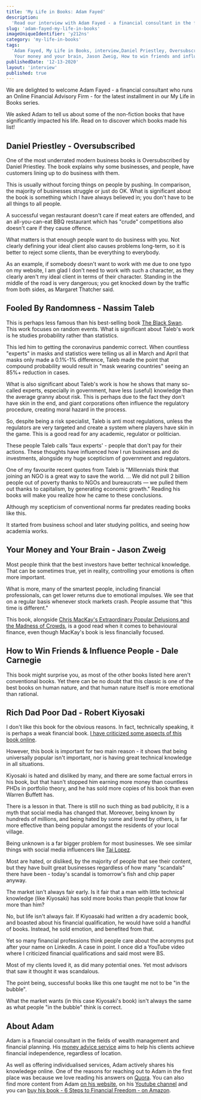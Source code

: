 ```yaml
---
title: 'My Life in Books: Adam Fayed'
description:
  'Read our interview with Adam Fayed - a financial consultant in the fields of wealth management and financial planning - in which he shares five books that impacted his life.'
slug: 'adam-fayed-my-life-in-books'
imageUniqueIdentifier: 'y212ns'
category: 'my-life-in-books'
tags:
  'Adam Fayed, My Life in Books, interview,Daniel Priestley, Oversubscribed,Fooled by randomness, Nassim Taleb,
   Your money and your brain, Jason Zweig, How to win friends and influence people, Dale Carnegie, Rich Dad Poor Dad,Robert Kiyosaki '
publishedDate: '12-13-2020'
layout: 'interview'
published: true
---
```


<p style={{ fontSize: '20px' }}>
  We are delighted to welcome Adam Fayed - a financial consultant who runs an Online Financial Advisory Firm - for the latest installment in our My Life in Books
  series.
</p>

<p style={{ fontSize: '20px' }}>
 We asked Adam to tell us about some of the non-fiction books that have significantly impacted his life. Read on to discover which books made his list!
</p>

<Box textAlign="center">
  <h2>Daniel Priestley - Oversubscribed</h2>
</Box>

<Image266x400
  src="daniel-priestley-oversubscribed_tzbkb6"
  altText="Daniel Priestley - Oversubscribed"
  imageCategory="book-summaries"
/>

One of the most underrated modern business books is Oversubscribed by Daniel Priestley.  The book explains why some businesses, and people, have customers lining up to do business with them.

This is usually without forcing things on people by pushing. In comparison, the majority of businesses struggle or just do OK.  What is significant about the book is something which I have always believed in; you don't have to be all things to all people. 

A successful vegan restaurant doesn't care if meat eaters are offended, and an all-you-can-eat BBQ restaurant which has "crude" competitions also doesn't care if they cause offence.

What matters is that enough people want to do business with you. Not clearly defining your ideal client also causes problems long-term, so it is better to reject some clients, than be everything to everybody. 

As an example, if somebody doesn't want to work with me due to one typo on my website, I am glad I don't need to work with such a character, as they clearly aren't my ideal client in terms of their character. Standing in the middle of the road is very dangerous; you get knocked down by the traffic from both sides, as Margaret Thatcher said.  

<AmazonCta link="https://www.amazon.com/Oversubscribed-How-People-Lining-Business/dp/0857088254/ref=as_li_ss_tl?dchild=1&keywords=Daniel+Priestley+-+Oversubscribed&qid=1607861938&sr=8-1&linkCode=ll1&tag=paperbacktrav-20&linkId=08f68a20aba1ce4562329ef498159a01&language=en_US" />

<Box textAlign="center">
  <h2>Fooled By Randomness - Nassim Taleb</h2>
</Box>

<Image266x400
  src="nassim-taleb-fooled-by-randomness_quhnqw"
  altText="Fooled By Randomness - Nassim Taleb"
  imageCategory="book-summaries"
/>

This is perhaps less famous than his best-selling book [The Black Swan](https://www.amazon.com/Black-Swan-Improbable-Robustness-Fragility/dp/081297381X/ref=as_li_ss_tl?dchild=1&keywords=The.+Black+Swan&qid=1607862065&sr=8-1&linkCode=ll1&tag=paperbacktrav-20&linkId=ef21083aa4630da6a4adac45f9b2b805&language=en_US). This work focuses on random events. What is significant about Taleb's work is he studies probability rather than statistics. 

This led him to getting the coronavirus pandemic correct. When countless "experts" in masks and statistics were telling us all in March and April that masks only made a 0.1%-1% difference, Taleb made the point that compound probability would result in "mask wearing countries" seeing an 85%+ reduction in cases. 

What is also significant about Taleb's work is how he shows that many so-called experts, especially in government, have less (useful) knowledge than the average granny about risk. This is perhaps due to the fact they don't have skin in the end, and giant corporations often influence the regulatory procedure, creating moral hazard in the process.

So, despite being a risk specialist, Taleb is anti most regulations, unless the regulators are very targeted and create a system where players have skin in the game. This is a good read for any academic, regulator or politician.

These people Taleb calls 'faux experts' - people that don't pay for their actions. These thoughts have influenced how I run businesses and do investments, alongside my huge scepticism of government and regulators.   

One of my favourite recent quotes from Taleb is "Millennials think that joining an NGO is a great way to save the world. ... We did not pull 2 billion people out of poverty thanks to NGOs and bureaucrats — we pulled them out thanks to capitalism, by generating economic growth." Reading his books will make you realize how he came to these conclusions.

Although my scepticism of conventional norms far predates reading books like this.

It started from business school and later studying politics, and seeing how academia works.

<AmazonCta link="https://www.amazon.com/Fooled-Randomness-Hidden-Markets-Incerto/dp/1400067936/ref=as_li_ss_tl?_encoding=UTF8&qid=1607862229&sr=8-1&linkCode=ll1&tag=paperbacktrav-20&linkId=049fae4029a11a0d20c7fdab57948c91&language=en_US" />

<Box textAlign="center">
  <h2>Your Money and Your Brain - Jason Zweig</h2>
</Box>

<Image266x400
  src="jason-zweig-your-money-and-your-brain_hvxkah"
  altText="Your Money and Your Brain - Jason Zweig"
  imageCategory="book-summaries"
/>

Most people think that the best investors have better technical knowledge. That can be sometimes true, yet in reality, controlling your emotions is often more important.

What is more, many of the smartest people, including financial professionals, can get lower returns due to emotional impulses. We see that on a regular basis whenever stock markets crash. People assume that "this time is different."

This book, alongside [Chris MacKay's Extraordinary Popular Delusions and the Madness of Crowds](https://www.amazon.com/Extraordinary-Popular-Delusions-Harriman-Definitive/dp/0857197428/ref=as_li_ss_tl?dchild=1&keywords=Extraordinary+Popular+Delusions+and+the+Madness+of+Crowds&qid=1607862466&sr=8-2&linkCode=ll1&tag=paperbacktrav-20&linkId=9d7b7605556290222eb15e4ef8a2a4f1&language=en_US), is a good read when it comes to behavioural finance, even though MacKay's book is less financially focused.

<AmazonCta link="https://www.amazon.com/Your-Money-Brain-Science-Neuroeconomics/dp/0743276698/ref=as_li_ss_tl?dchild=1&keywords=Your+Money+and+Your+Brain+-+Jason+Zweig&qid=1607862556&sr=8-1&linkCode=ll1&tag=paperbacktrav-20&linkId=dd93475c87371532fc525774cdec823d&language=en_US" />

<Box textAlign="center">
  <h2>How to Win Friends & Influence People - Dale Carnegie</h2>
</Box>

<Image266x400
  src="dale-carnegie-how-to-win-friends-and-influence-people_walswc"
  altText="How to Win Friends & Influence People - Dale Carnegie"
  imageCategory="book-summaries"
/>

This book might surprise you, as most of the other books listed here aren't conventional books. Yet there can be no doubt that this classic is one of the best books on human nature, and that human nature itself is more emotional than rational.  

<AmazonCta link="https://www.amazon.com/How-Win-Friends-Influence-People/dp/0671027034/ref=as_li_ss_tl?dchild=1&keywords=How+to+win+friends+and+influence+people.&qid=1607862597&sr=8-1&linkCode=ll1&tag=paperbacktrav-20&linkId=f14bfbd48529cde6fe743d0b9e3c43b9&language=en_US" />

<Box textAlign="center">
  <h2>Rich Dad Poor Dad - Robert Kiyosaki</h2>
</Box>

<Image266x400
  src="robert-kiyosaki-rich-dad-poor-dad_y9az2n"
  altText="Rich Dad Poor Dad - Robert Kiyosaki"
  imageCategory="book-summaries"
/>

I don't like this book for the obvious reasons. In fact, technically speaking, it is perhaps a weak financial book. [I have criticized some aspects of this book online](https://adamfayed.com/rich-dad-poor-dad-review/).

However, this book is important for two main reason - it shows that being universally popular isn't important, nor is having great technical knowledge in all situations.

Kiyosaki is hated and disliked by many, and there are some factual errors in his book, but that hasn't stopped him earning more money than countless PHDs in portfolio theory, and he has sold more copies of his book than even Warren Buffett has.  

There is a lesson in that. There is still no such thing as bad publicity, it is a myth that social media has changed that. Moreover, being known by hundreds of millions, and being hated by some and loved by others, is far more effective than being popular amongst the residents of your local village.  

Being unknown is a far bigger problem for most businesses. We see similar things with social media influencers like [Tai Lopez](https://www.youtube.com/user/tailopezofficial). 

Most are hated, or disliked, by the majority of people that see their content, but they have built great businesses regardless of how many "scandals" there have been - today's scandal is tomorrow's fish and chip paper anyway.

The market isn't always fair early. Is it fair that a man with little technical knowledge (like Kiyosaki) has sold more books than people that know far more than him? 

No, but life isn't always fair.  If Kiyoasaki had written a dry academic book, and boasted about his financial qualification, he would have sold a handful of books. Instead, he sold emotion, and benefited from that.

Yet so many financial professions think people care about the acronyms put after your name on LinkedIn. A case in point. I once did a YouTube video where I criticized financial qualifications and said most were BS.

Most of my clients loved it, as did many potential ones. Yet most advisors that saw it thought it was scandalous. 

The point being, successful books like this one taught me not to be "in the bubble".   

What the market wants (in this case Kiyosaki's book) isn't always the same as what people "in the bubble" think is correct. 

<AmazonCta link="https://www.amazon.com/Rich-Dad-Poor-Teach-Middle/dp/1612680178/ref=as_li_ss_tl?dchild=1&keywords=Rich+Dad+Poor+Dad&qid=1607862836&sr=8-1&linkCode=ll1&tag=paperbacktrav-20&linkId=f29d31cdd9d7c38a715211ce8ab25523&language=en_US" />

## About Adam

Adam is a financial consultant in the fields of wealth management and financial planning. His [money advice service](https://adamfayed.com/#three-service-areas) aims to help his clients achieve financial independence, regardless of location.

As well as offering individualised services, Adam actively shares his knowledege online. One of the reasons for reaching out to Adam in the first place was because we love reading his answers on [Quora](https://www.quora.com/profile/Adam-Fayed). You can also find more content from Adam [on his website](https://adamfayed.com/), on his [Youtube channel](https://www.youtube.com/channel/UChK5TMy_Yhae6vnyvIDbL7g) 
and you can [buy his book - 6 Steps to Financial Freedom - on Amazon](https://www.amazon.com/Steps-Financial-Freedom-Marketers-Independence-ebook/dp/B07DLY168X/ref=as_li_ss_tl?dchild=1&keywords=adam+fayed&qid=1607864466&sr=8-1&linkCode=ll1&tag=paperbacktrav-20&linkId=656d06c98ac8bee4d3893617f6719a9c&language=en_US
).


